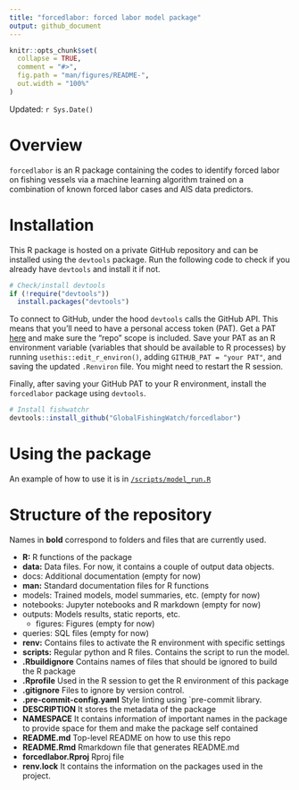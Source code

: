 ```yaml
---
title: "forcedlabor: forced labor model package"
output: github_document
---
```



```r
knitr::opts_chunk$set(
  collapse = TRUE,
  comment = "#>",
  fig.path = "man/figures/README-",
  out.width = "100%"
)
```

Updated: `r Sys.Date()`

# Overview

`forcedlabor` is an R package containing the codes to identify forced labor
on fishing vessels via a machine learning algorithm trained on a combination of
known forced labor cases and AIS data predictors.

# Installation

This R package is hosted on a private GitHub repository and can be installed
using the `devtools` package. Run the following code to check if you already
have `devtools` and install it if not.


``` r
# Check/install devtools
if (!require("devtools"))
  install.packages("devtools")
```

To connect to GitHub, under the hood `devtools` calls the GitHub API. This means
that you’ll need to have a personal access token (PAT). Get a PAT
[here](https://github.com/settings/tokens) and make sure the “repo” scope is
included.
Save your PAT as an R environment variable (variables that should be available
to R processes) by running `usethis::edit_r_environ()`, adding `GITHUB_PAT =
"your PAT"`, and saving the updated `.Renviron` file. You might need to restart
the R session.

Finally, after saving your GitHub PAT to your R environment, install the
`forcedlabor` package using `devtools`.

```r
# Install fishwatchr
devtools::install_github("GlobalFishingWatch/forcedlabor")
```

# Using the package

An example of how to use it is in
[`/scripts/model_run.R`](https://github.com/GlobalFishingWatch/forcedlabor/blob/main/scripts/model_run.R)

# Structure of the repository

Names in **bold** correspond to folders and files that are currently used.

* **R:**            R functions of the package
* **data:**			    Data files. For now, it contains a couple of output data
                    objects.
* docs:			        Additional documentation (empty for now)
* **man:**          Standard documentation files for R functions
* models:		        Trained models, model summaries, etc. (empty for now)
* notebooks: 	      Jupyter notebooks and R markdown (empty for now)
* outputs:		      Models results, static reports, etc.
  * figures:	      Figures (empty for now)
* queries:		      SQL files (empty for now)
* **renv:**         Contains files to activate the R environment with specific
                    settings
* **scripts:**		  Regular python and R files. Contains the script to run the
                    model.
* **.Rbuildignore** Contains names of files that should be ignored to build
                    the R package
* **.Rprofile**     Used in the R session to get the R environment of this
                    package
* **.gitignore**	  Files to ignore by version control.
* **.pre-commit-config.yaml** Style linting using `pre-commit library.
* **DESCRIPTION**   It stores the metadata of the package
* **NAMESPACE**     It contains information of important names in the package
                    to provide space for them and make the package self
                    contained
* **README.md**		  Top-level README on how to use this repo
* **README.Rmd**    Rmarkdown file that generates README.md
* **forcedlabor.Rproj** Rproj file
* **renv.lock**     It contains the information on the packages used in the
                    project.
